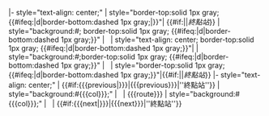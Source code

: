 <includeonly>|- style="text-align: center;"
| style="border-top:solid 1px gray; {{#ifeq:{{{b}}}|d|border-bottom:dashed 1px gray;|}}"| {{#if:{{{previous|}}}|{{{previous}}}|''終點站''}}
| style="background:#{{{col}}}; border-top:solid 1px gray; {{#ifeq:{{{b}}}|d|border-bottom:dashed 1px gray;}}" | &nbsp;
| style="text-align: center; border-top:solid 1px gray; {{#ifeq:{{{b}}}|d|border-bottom:dashed 1px gray;}}"|{{{route}}}
| style="background:#{{{col}}};border-top:solid 1px gray; {{#ifeq:{{{b}}}|d|border-bottom:dashed 1px gray;}}" | &nbsp;
| style="border-top:solid 1px gray; {{#ifeq:{{{b}}}|d|border-bottom:dashed 1px gray;}}"|{{#if:{{{next|}}}|{{{next}}}|''終點站''}}</includeonly><noinclude>
<nowiki>|- style="text-align: center;"
| {{#if:{{{previous|}}}|{{{previous}}}|''終點站''}}
| style="background:#{{{col}}};" | &nbsp;
| {{{route}}}
| style="background:#{{{col}}};" | &nbsp;
| {{#if:{{{next|}}}|{{{next}}}|''終點站''}}</nowiki>
[[Category:交通模板|{{PAGENAME}}]]
</noinclude>